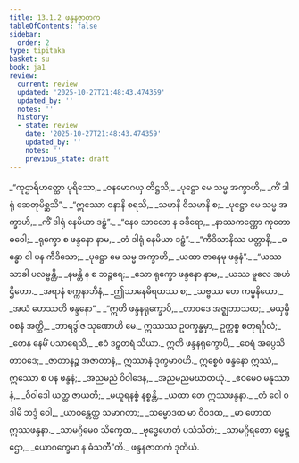 ```yaml
---
title: 13.1.2 ဖန္ဒနဇာတက
tableOfContents: false
sidebar:
  order: 2
type: tipitaka
basket: su
book: ja1
review:
  current: review
  updated: '2025-10-27T21:48:43.474359'
  updated_by: ''
  notes: ''
  history:
  - state: review
    date: '2025-10-27T21:48:43.474359'
    updated_by: ''
    notes: ''
    previous_state: draft
---
```



<ReviewStatus review={frontmatter.review} showDetails={true} />

<HypothesisAnnotation frontmatter={frontmatter} />

<DynamicBreadcrumb />

<Division number="14" book="ja1" e="ch" v="22" p="259">

<Paragraph number="2398" type="verses" book="ja1">
_“ကုဌာရိဟတ္ထော ပုရိသော,_  
_ဝနမောဂယှ တိဋ္ဌသိ;_  
_ပုဋ္ဌော မေ သမ္မ အက္ခာဟိ,_  
_ကိံ ဒါရုံ ဆေတုမိစ္ဆသိ”._  

</Paragraph>

</Division>
<Division number="15" book="ja1" e="ch" v="22" p="259">

<Paragraph number="2399" type="verses" book="ja1">
_“ဣဿော ဝနာနိ စရသိ,_  
_သမာနိ ဝိသမာနိ စ;_  
_ပုဋ္ဌော မေ သမ္မ အက္ခာဟိ,_  
_ကိံ ဒါရုံ နေမိယာ ဒဠှံ”._  

</Paragraph>

</Division>
<Division number="16" book="ja1" e="ch" v="22" p="259">

<Paragraph number="2400" type="verses" book="ja1">
_“နေဝ သာလော န ခဒိရော,_  
_နာဿကဏ္ဏော ကုတော ဓဝေါ;_  
_ရုက္ခော စ ဖန္ဒနော နာမ,_  
_တံ ဒါရုံ နေမိယာ ဒဠှံ”._  

</Paragraph>

</Division>
<Division number="17" book="ja1" e="ch" v="22" p="259">

<Paragraph number="2401" type="verses" book="ja1">
_“ကီဒိသာနိဿ ပတ္တာနိ,_  
_ခန္ဓော ဝါ ပန ကီဒိသော;_  
_ပုဋ္ဌော မေ သမ္မ အက္ခာဟိ,_  
_ယထာ ဇာနေမု ဖန္ဒနံ”._  

</Paragraph>

</Division>
<Division number="18" book="ja1" e="ch" v="22" p="259">

<Paragraph number="2402" type="verses" book="ja1">
_“ယဿ သာခါ ပလမ္ဗန္တိ,_  
_နမန္တိ န စ ဘဉ္ဇရေ;_  
_သော ရုက္ခော ဖန္ဒနော နာမ,_  
_ယဿ မူလေ အဟံ ဌိတော._  

</Paragraph>

</Division>
<Division number="19" book="ja1" e="ch" v="22" p="259">

<Paragraph number="2403" type="verses" book="ja1">
_အရာနံ စက္ကနာဘီနံ,_  
_ဤသာနေမိရထဿ စ;_  
_သဗ္ဗဿ တေ ကမ္မနိယော,_  
_အယံ ဟေဿတိ ဖန္ဒနော”._  

</Paragraph>

</Division>
<Division number="20" book="ja1" e="ch" v="22" p="259">

<Paragraph number="2404" type="verses" book="ja1">
_“ဣတိ ဖန္ဒနရုက္ခောပိ,_  
_တာဝဒေ အဇ္ဈဘာသထ;_  
_မယှမ္ပိ ဝစနံ အတ္ထိ,_  
_ဘာရဒွါဇ သုဏောဟိ မေ._  

</Paragraph>

</Division>
<Division number="21" book="ja1" e="ch" v="22" p="259">

<Paragraph number="2405" book="ja1">
ဣဿဿ ဥပက္ခန္ဓမှာ,_  
ဥက္ကစ္စ စတုရင်္ဂုလံ;_  
_တေန နေမိံ ပသာရေသိ,_  
_ဧဝံ ဒဠှတရံ သိယာ._  

</Paragraph>

</Division>
<Division number="22" book="ja1" e="ch" v="22" p="259">

<Paragraph number="2406" book="ja1">
ဣတိ ဖန္ဒနရုက္ခောပိ,_  
_ဝေရံ အပ္ပေသိ တာဝဒေ;_  
_ဇာတာနဉ္စ အဇာတာနံ,_  
ဣဿာနံ ဒုက္ခမာဝဟိ._  

</Paragraph>

</Division>
<Division number="23" book="ja1" e="ch" v="22" p="260">

<Paragraph number="2407" book="ja1">
ဣစ္စေဝံ ဖန္ဒနော ဣဿံ,_  
ဣဿော စ ပန ဖန္ဒနံ;_  
_အညမညံ ဝိဝါဒေန,_  
_အညမညမဃာတယုံ._  

</Paragraph>

</Division>
<Division number="24" book="ja1" e="ch" v="22" p="260">

<Paragraph number="2408" type="verses" book="ja1">
_ဧဝမေဝ မနုဿာနံ,_  
_ဝိဝါဒေါ ယတ္ထ ဇာယတိ;_  
_မယူရနစ္စံ နစ္စန္တိ,_  
_ယထာ တေ ဣဿဖန္ဒနာ._  

</Paragraph>

</Division>
<Division number="25" book="ja1" e="ch" v="22" p="260">

<Paragraph number="2409" type="verses" book="ja1">
_တံ ဝေါ ဝဒါမိ ဘဒ္ဒံ ဝေါ,_  
_ယာဝန္တေတ္ထ သမာဂတာ;_  
_သမ္မောဒထ မာ ဝိဝဒထ,_  
_မာ ဟောထ ဣဿဖန္ဒနာ._  

</Paragraph>

</Division>
<Division number="26" book="ja1" e="ch" v="22" p="260">

<Paragraph number="2410" type="verses" book="ja1">
_သာမဂ္ဂိမေဝ သိက္ခေထ,_  
_ဗုဒ္ဓေဟေတံ ပသံသိတံ;_  
_သာမဂ္ဂိရတော ဓမ္မဋ္ဌော,_  
_ယောဂက္ခေမာ န ဓံသတီ”တိ._  


</Paragraph>
</Division>

<Paragraph number="2411" type="center" book="ja1">
ဖန္ဒနဇာတကံ ဒုတိယံ.
</Paragraph>